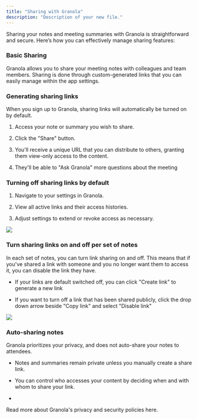 ```yaml
---
title: "Sharing with Granola"
description: "Description of your new file."
---
```


Sharing your notes and meeting summaries with Granola is straightforward and secure. Here’s how you can effectively manage sharing features:

### Basic Sharing

Granola allows you to share your meeting notes with colleagues and team members. Sharing is done through custom-generated links that you can easily manage within the app settings.&#x20;

### Generating sharing links

When you sign up to Granola, sharing links will automatically be turned on by default.&#x20;

1. Access your note or summary you wish to share.

2. Click the "Share" button.

3. You'll receive a unique URL that you can distribute to others, granting them view-only access to the content.

4. They'll be able to "Ask Granola" more questions about the meeting

### Turning off sharing links by default

1. Navigate to your settings in Granola.

2. View all active links and their access histories.

3. Adjust settings to extend or revoke access as necessary.

![](SCR-20241217-pujw.png)

### Turn sharing links on and off per set of notes

In each set of notes, you can turn link sharing on and off. This means that if you've shared a link with someone and you no longer want them to access it, you can disable the link they have.

* If your links are default switched off, you can click "Create link" to generate a new link

* If you want to turn off a link that has been shared publicly, click the drop down arrow beside "Copy link" and select "Disable link"

![](linksharing.gif)

### **A**uto-sharing notes

Granola prioritizes your privacy, and does not auto-share your notes to attendees.&#x20;

* Notes and summaries remain private unless you manually create a share link.

* You can control who accesses your content by deciding when and with whom to share your link.

*

<Info>
  Read more about Granola's privacy and security policies here.&#x20;
</Info>
